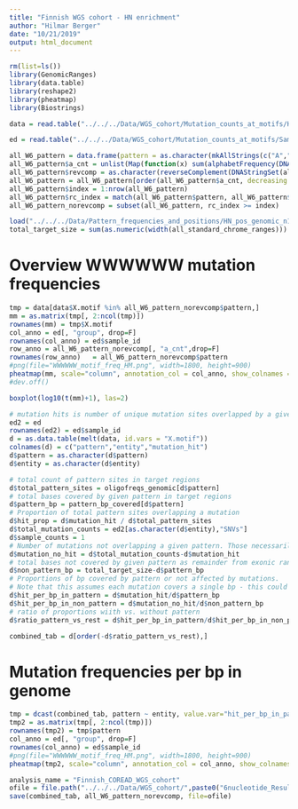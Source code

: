 ```yaml
---
title: "Finnish WGS cohort - HN enrichment"
author: "Hilmar Berger"
date: "10/21/2019"
output: html_document
---
```


```r
rm(list=ls())
library(GenomicRanges)
library(data.table)
library(reshape2)
library(pheatmap)
library(Biostrings)
```

```r
data = read.table("../../../Data/WGS_cohort/Mutation_counts_at_motifs/HN_WWWWWW_mut_counts_CRC_WGS_n200.txt", sep="\t", header=T, comment.char = "")

ed = read.table("../../../Data/WGS_cohort/Mutation_counts_at_motifs/Sample_sequencing_overview.txt", sep="\t", header=T, comment.char = "", stringsAsFactors = F)
```

```r
all_W6_pattern = data.frame(pattern = as.character(mkAllStrings(c("A","T"), 6)), stringsAsFactors = F)
all_W6_pattern$a_cnt = unlist(Map(function(x) sum(alphabetFrequency(DNAString(x))[c("A")]), all_W6_pattern$pattern))
all_W6_pattern$revcomp = as.character(reverseComplement(DNAStringSet(all_W6_pattern$pattern)))
all_W6_pattern = all_W6_pattern[order(all_W6_pattern$a_cnt, decreasing = T),]
all_W6_pattern$index = 1:nrow(all_W6_pattern)
all_W6_pattern$rc_index = match(all_W6_pattern$pattern, all_W6_pattern$revcomp)
all_W6_pattern_norevcomp = subset(all_W6_pattern, rc_index >= index)
```


```r
load("../../../Data/Pattern_frequencies_and_positions/HN_pos_genomic_n100_and_AT6_hg38.Rdata")
total_target_size = sum(as.numeric(width(all_standard_chrome_ranges)))
```

# Overview WWWWWW mutation frequencies

```r
tmp = data[data$X.motif %in% all_W6_pattern_norevcomp$pattern,]
mm = as.matrix(tmp[, 2:ncol(tmp)])
rownames(mm) = tmp$X.motif
col_anno = ed[, "group", drop=F]
rownames(col_anno) = ed$sample_id
row_anno = all_W6_pattern_norevcomp[, "a_cnt",drop=F]
rownames(row_anno)   = all_W6_pattern_norevcomp$pattern
#png(file="WWWWWW_motif_freq_HM.png", width=1800, height=900)
pheatmap(mm, scale="column", annotation_col = col_anno, show_colnames = F, fontsize_row = 10, main = "WWWWWW counts, scaled per sample", annotation_row = row_anno)
#dev.off()
```

```r
boxplot(log10(t(mm)+1), las=2)
```


```r
# mutation hits is number of unique mutation sites overlapped by a given pattern
ed2 = ed
rownames(ed2) = ed$sample_id
d = as.data.table(melt(data, id.vars = "X.motif"))
colnames(d) = c("pattern","entity","mutation_hit")
d$pattern = as.character(d$pattern)
d$entity = as.character(d$entity)

# total count of pattern sites in target regions
d$total_pattern_sites = oligofreqs_genomic[d$pattern]
# total bases covered by given pattern in target regions
d$pattern_bp = pattern_bp_covered[d$pattern]
# Proportion of total pattern sites overlapping a mutation
d$hit_prop = d$mutation_hit / d$total_pattern_sites
d$total_mutation_counts = ed2[as.character(d$entity),"SNVs"]
d$sample_counts = 1
# Number of mutations not overlapping a given pattern. Those necessarily overlap all other patterns.
d$mutation_no_hit = d$total_mutation_counts-d$mutation_hit
# total bases not covered by given pattern as remainder from exonic ranges minus pattern covered sequence
d$non_pattern_bp = total_target_size-d$pattern_bp
# Proportions of bp covered by pattern or not affected by mutations. 
# Note that this assumes each mutation covers a single bp - this could be improved if necessary
d$hit_per_bp_in_pattern = d$mutation_hit/d$pattern_bp
d$hit_per_bp_in_non_pattern = d$mutation_no_hit/d$non_pattern_bp
# ratio of proportions wiith vs. without pattern
d$ratio_pattern_vs_rest = d$hit_per_bp_in_pattern/d$hit_per_bp_in_non_pattern

combined_tab = d[order(-d$ratio_pattern_vs_rest),]
```

# Mutation frequencies per bp in genome

```r
tmp = dcast(combined_tab, pattern ~ entity, value.var="hit_per_bp_in_pattern")
tmp2 = as.matrix(tmp[, 2:ncol(tmp)])
rownames(tmp2) = tmp$pattern
col_anno = ed[, "group", drop=F]
rownames(col_anno) = ed$sample_id
#png(file="WWWWWW_motif_freq_HM.png", width=1800, height=900)
pheatmap(tmp2, scale="column", annotation_col = col_anno, show_colnames = F, fontsize_row = 10, main = "WWWWWW motif mutation rates (mutations/bp covered), scaled per sample")
```


```r
analysis_name = "Finnish_COREAD_WGS_cohort"
ofile = file.path("../../../Data/WGS_cohort/",paste0("6nucleotide_Results_", analysis_name ,"_all_mutations.Rdata"))
save(combined_tab, all_W6_pattern_norevcomp, file=ofile)
```

